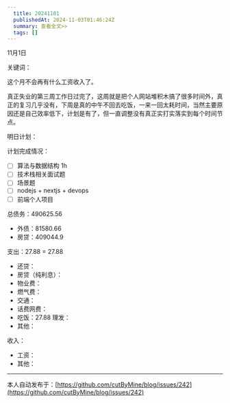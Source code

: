```yaml
---
  title: 20241101
  publishedAt: 2024-11-03T01:46:24Z
  summary: 查看全文>>
  tags: []
---
```


11月1日 

关键词：

这个月不会再有什么工资收入了。

真正失业的第三周工作日过完了，这周就是把个人网站堆积木搞了很多时间外，真正的复习几乎没有，下周是真的中午不回去吃饭，一来一回太耗时间，当然主要原因还是自己效率低下，计划是有了，但一直调整没有真正实打实落实到每个时间节点。

明日计划：


计划完成情况：
- [ ] 算法与数据结构  1h
- [ ] 技术栈相关面试题
- [ ] 场景题
- [ ] nodejs + nextjs + devops
- [ ] 前端个人项目

总债务：490625.56
- 外债：81580.66
- 房贷：409044.9

支出：27.88 = 27.88
- 还贷：
- 房贷（纯利息）：
- 物业费：
- 燃气费：
- 交通：
- 话费网费：
- 吃饭：27.88
 理发：
- 其他：

收入：
- 工资：
- 其他：


---
本人自动发布于：[https://github.com/cutByMine/blog/issues/242](https://github.com/cutByMine/blog/issues/242)
